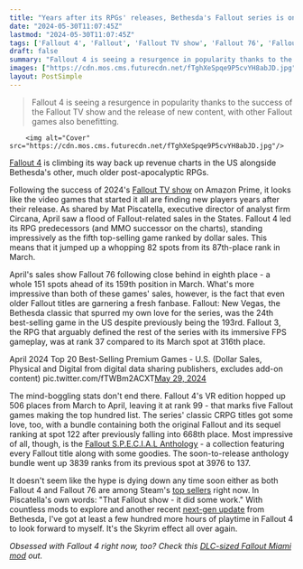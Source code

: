 ```yaml
---
title: "Years after its RPGs' releases, Bethesda's Fallout series is once again smashing US sales charts: 'That Fallout show - it did some work'"
date: "2024-05-30T11:07:45Z"
lastmod: "2024-05-30T11:07:45Z"
tags: ['Fallout 4', 'Fallout', 'Fallout TV show', 'Fallout 76', 'Fallout: New Vegas', 'Fallout 3', 'Fallout S.P.E.C.I.A.L Anthology', 'Fallout 4 VR', 'Steam', 'Fallout Miami mod']
draft: false
summary: "Fallout 4 is seeing a resurgence in popularity thanks to the success of the Fallout TV show and the release of new content, with other Fallout games also benefitting."
images: ["https://cdn.mos.cms.futurecdn.net/fTghXeSpqe9P5cvYH8abJD.jpg"]
layout: PostSimple
---
```

> Fallout 4 is seeing a resurgence in popularity thanks to the success of the Fallout TV show and the release of new content, with other Fallout games also benefitting.


        <img alt="Cover" src="https://cdn.mos.cms.futurecdn.net/fTghXeSpqe9P5cvYH8abJD.jpg"/>
        
[<u>Fallout 4</u>](https://www.gamesradar.com/fallout-4/) is climbing its way back up revenue charts in the US alongside Bethesda's other, much older post-apocalyptic RPGs.

Following the success of 2024's [<u>Fallout TV show</u>](https://www.gamesradar.com/fallout-season-1-review-prime-video/#:~:text=GamesRadar%2B%20Verdict,personality%20and%20punchy%20social%20commentary.) on Amazon Prime, it looks like the video games that started it all are finding new players years after their release. As shared by Mat Piscatella, executive director of analyst firm Circana, April saw a flood of Fallout-related sales in the States. Fallout 4 led its RPG predecessors (and MMO successor on the charts), standing impressively as the fifth top-selling game ranked by dollar sales. This means that it jumped up a whopping 82 spots from its 87th-place rank in March.

April's sales show Fallout 76 following close behind in eighth place - a whole 151 spots ahead of its 159th position in March. What's more impressive than both of these games' sales, however, is the fact that even older Fallout titles are garnering a fresh fanbase. Fallout: New Vegas, the Bethesda classic that spurred my own love for the series, was the 24th best-selling game in the US despite previously being the 193rd. Fallout 3, the RPG that arguably defined the rest of the series with its immersive FPS gameplay, was at rank 37 compared to its March spot at 316th place.

April 2024 Top 20 Best-Selling Premium Games - U.S. (Dollar Sales, Physical and Digital from digital data sharing publishers, excludes add-on content) pic.twitter.com/fTWBm2ACXT[May 29, 2024](https://twitter.com/MatPiscatella/status/1795803862571376655)

The mind-boggling stats don't end there. Fallout 4's VR edition hopped up 506 places from March to April, leaving it at rank 99 - that marks five Fallout games making the top hundred list. The series' classic CRPG titles got some love, too, with a bundle containing both the original Fallout and its sequel ranking at spot 122 after previously falling into 668th place. Most impressive of all, though, is the [<u>Fallout S.P.E.C.I.A.L Anthology</u>](https://www.gamesradar.com/fallout-special-anthology/) - a collection featuring every Fallout title along with some goodies. The soon-to-release anthology bundle went up 3839 ranks from its previous spot at 3976 to 137.

It doesn't seem like the hype is dying down any time soon either as both Fallout 4 and Fallout 76 are among Steam's [<u>top sellers</u>](https://store.steampowered.com/search/?filter=topsellers) right now. In Piscatella's own words: "That Fallout show - it did some work." With countless mods to explore and another recent [<u>next-gen update</u>](https://www.gamesradar.com/games/fallout/bethesda-adds-the-fallout-4-graphics-settings-the-community-wanted-from-the-first-next-gen-update-but-the-devs-highly-recommend-you-dont-use-them/) from Bethesda, I've got at least a few hundred more hours of playtime in Fallout 4 to look forward to myself. It's the Skyrim effect all over again.

*Obsessed with Fallout 4 right now, too? Check this *[<u><em>DLC-sized Fallout Miami mod</em></u>](https://www.gamesradar.com/games/fallout/as-fallout-tv-show-hype-continues-but-fallout-4s-new-gen-upgrade-falters-the-dlc-sized-fallout-miami-mod-takes-the-post-apocalypse-to-the-beach-with-a-new-trailer/)* out.*
        